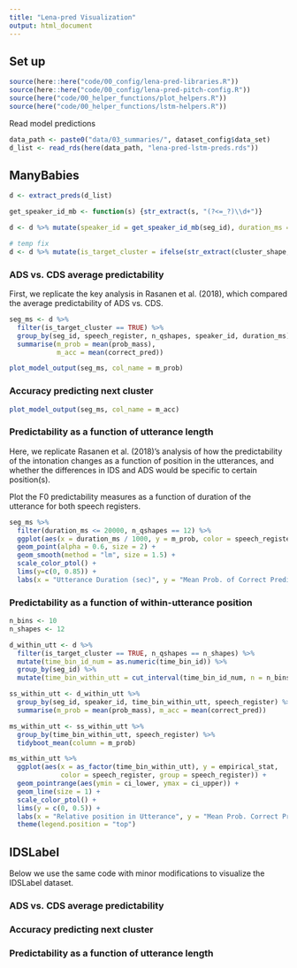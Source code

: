 ```yaml
---
title: "Lena-pred Visualization"
output: html_document
---
```


## Set up

```r
source(here::here("code/00_config/lena-pred-libraries.R"))
source(here::here("code/00_config/lena-pred-pitch-config.R"))
source(here("code/00_helper_functions/plot_helpers.R"))
source(here("code/00_helper_functions/lstm-helpers.R"))
```

Read model predictions 

```r
data_path <- paste0("data/03_summaries/", dataset_config$data_set)
d_list <- read_rds(here(data_path, "lena-pred-lstm-preds.rds"))
```

## ManyBabies

```r
d <- extract_preds(d_list)
```

```r
get_speaker_id_mb <- function(s) {str_extract(s, "(?<=_?)\\d+")}

d <- d %>% mutate(speaker_id = get_speaker_id_mb(seg_id), duration_ms = as.numeric(duration_ms)) 

# temp fix
d <- d %>% mutate(is_target_cluster = ifelse(str_extract(cluster_shape, "\\d+") == target_cluster, TRUE, FALSE))
```

### ADS vs. CDS average predictability

First, we replicate the key analysis in Rasanen et al. (2018), which compared the average predictability of ADS vs. CDS.

```r
seg_ms <- d %>% 
  filter(is_target_cluster == TRUE) %>% 
  group_by(seg_id, speech_register, n_qshapes, speaker_id, duration_ms) %>% 
  summarise(m_prob = mean(prob_mass),
            m_acc = mean(correct_pred))
```

```r
plot_model_output(seg_ms, col_name = m_prob)
```

### Accuracy predicting next cluster

```r
plot_model_output(seg_ms, col_name = m_acc)
```

### Predictability as a function of utterance length

Here, we replicate Rasanen et al. (2018)'s analysis of how the predictability of the intonation changes as a function of position in the utterances, and whether the differences in IDS and ADS would be specific to certain position(s).

Plot the F0 predictability measures as a function of duration of the utterance for both speech registers.

```r
seg_ms %>% 
  filter(duration_ms <= 20000, n_qshapes == 12) %>% 
  ggplot(aes(x = duration_ms / 1000, y = m_prob, color = speech_register)) +
  geom_point(alpha = 0.6, size = 2) +
  geom_smooth(method = "lm", size = 1.5) +
  scale_color_ptol() +
  lims(y=c(0, 0.85)) +
  labs(x = "Utterance Duration (sec)", y = "Mean Prob. of Correct Prediction")
```

### Predictability as a function of within-utterance position

```r
n_bins <- 10
n_shapes <- 12

d_within_utt <- d %>% 
  filter(is_target_cluster == TRUE, n_qshapes == n_shapes) %>% 
  mutate(time_bin_id_num = as.numeric(time_bin_id)) %>% 
  group_by(seg_id) %>% 
  mutate(time_bin_within_utt = cut_interval(time_bin_id_num, n = n_bins, labels = F))

ss_within_utt <- d_within_utt %>% 
  group_by(seg_id, speaker_id, time_bin_within_utt, speech_register) %>% 
  summarise(m_prob = mean(prob_mass), m_acc = mean(correct_pred))

ms_within_utt <- ss_within_utt %>% 
  group_by(time_bin_within_utt, speech_register) %>% 
  tidyboot_mean(column = m_prob) 

ms_within_utt %>% 
  ggplot(aes(x = as_factor(time_bin_within_utt), y = empirical_stat, 
             color = speech_register, group = speech_register)) +
  geom_pointrange(aes(ymin = ci_lower, ymax = ci_upper)) +
  geom_line(size = 1) +
  scale_color_ptol() +
  lims(y = c(0, 0.5)) +
  labs(x = "Relative position in Utterance", y = "Mean Prob. Correct Prediction") +
  theme(legend.position = "top")
```


## IDSLabel

Below we use the same code with minor modifications to visualize the IDSLabel dataset.

### ADS vs. CDS average predictability

### Accuracy predicting next cluster

### Predictability as a function of utterance length